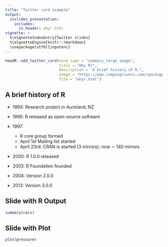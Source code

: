 ```yaml
---
title: "Twitter card example"
output: 
  ioslides_presentation:
    includes:
      in_header: whyr.html
vignette: >
  %\VignetteIndexEntry{Twitter slides}
  %\VignetteEngine{knitr::rmarkdown}
  \usepackage[utf8]{inputenc}
---
```


```r
headR::add_twitter_card(card_type = "summary_large_image", 
                        title = "Why R?",
                        description = "A brief history of R.", 
                        image = "https://www.jumpingrivers.com/rpackages/headr/vignettes/whyr.jpeg",
                        file = "whyr.html")
```

## A brief history of R

  - 1993: Research project in Auckland, NZ  
  
  - 1995: R released as open-source software
  
  - 1997:
    - R core group formed
    - April 1st Mailing list started 
    - April 23rd: CRAN is started (3 mirrors); now $\sim$ 140 mirrors

  - 2000: R 1.0.0 released

  - 2003: R Foundation founded

  - 2004: Version 2.0.0

  - 2013: Version 3.0.0
  

## Slide with R Output

```r
summary(cars)
```

## Slide with Plot

```r
plot(pressure)
```

